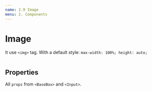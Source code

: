 ```yaml
---
name: 2.9 Image
menu: 2. Components
---
```



# Image

It use `<img>` tag. With a default style: `max-width: 100%; height: auto;`

<Playground>
  <Image />
</Playground>

## Properties

All `props` from `<BaseBox>` and `<Input>`.
